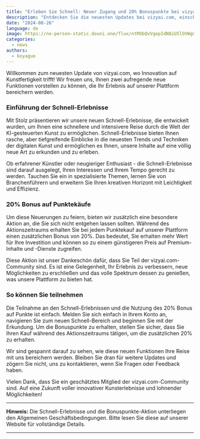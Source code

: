 ```yaml
---
title: "Erleben Sie Schnell: Neuer Zugang und 20% Bonuspunkte bei vizyai.com"
description: "Entdecken Sie die neuesten Updates bei vizyai.com, einschließlich der Einführung von Schnell-Erlebnissen und einem speziellen 20% Bonus auf Punktekäufe während des Aktionszeitraums."
date: "2024-08-26"
language: de
image: https://no-person-static.douni.one/flux/ntMXbQvVgepIdN8iU5lOVWgCeUtc0xFE.jpg
categories:
  - news
authors:
  - koyaguo
---
```


Willkommen zum neuesten Update von vizyai.com, wo Innovation auf Kunstfertigkeit trifft! Wir freuen uns, Ihnen zwei aufregende neue Funktionen vorstellen zu können, die Ihr Erlebnis auf unserer Plattform bereichern werden.

### Einführung der Schnell-Erlebnisse

Mit Stolz präsentieren wir unsere neuen Schnell-Erlebnisse, die entwickelt wurden, um Ihnen eine schnellere und intensivere Reise durch die Welt der KI-gesteuerten Kunst zu ermöglichen. Schnell-Erlebnisse bieten Ihnen rasche, aber tiefgreifende Einblicke in die neuesten Trends und Techniken der digitalen Kunst und ermöglichen es Ihnen, unsere Inhalte auf eine völlig neue Art zu erkunden und zu erleben.

Ob erfahrener Künstler oder neugieriger Enthusiast - die Schnell-Erlebnisse sind darauf ausgelegt, Ihren Interessen und Ihrem Tempo gerecht zu werden. Tauchen Sie ein in spezialisierte Themen, lernen Sie von Branchenführern und erweitern Sie Ihren kreativen Horizont mit Leichtigkeit und Effizienz.

### 20% Bonus auf Punktekäufe

Um diese Neuerungen zu feiern, bieten wir zusätzlich eine besondere Aktion an, die Sie sich nicht entgehen lassen sollten. Während des Aktionszeitraums erhalten Sie bei jedem Punktekauf auf unserer Plattform einen zusätzlichen Bonus von 20%. Das bedeutet, Sie erhalten mehr Wert für Ihre Investition und können so zu einem günstigeren Preis auf Premium-Inhalte und -Dienste zugreifen.

Diese Aktion ist unser Dankeschön dafür, dass Sie Teil der vizyai.com-Community sind. Es ist eine Gelegenheit, Ihr Erlebnis zu verbessern, neue Möglichkeiten zu erschließen und das volle Spektrum dessen zu genießen, was unsere Plattform zu bieten hat.

### So können Sie teilnehmen

Die Teilnahme an den Schnell-Erlebnissen und die Nutzung des 20% Bonus auf Punkte ist einfach. Melden Sie sich einfach in Ihrem Konto an, navigieren Sie zum neuen Schnell-Bereich und beginnen Sie mit der Erkundung. Um die Bonuspunkte zu erhalten, stellen Sie sicher, dass Sie Ihren Kauf während des Aktionszeitraums tätigen, um die zusätzlichen 20% zu erhalten.

Wir sind gespannt darauf zu sehen, wie diese neuen Funktionen Ihre Reise mit uns bereichern werden. Bleiben Sie dran für weitere Updates und zögern Sie nicht, uns zu kontaktieren, wenn Sie Fragen oder Feedback haben.

Vielen Dank, dass Sie ein geschätztes Mitglied der vizyai.com-Community sind. Auf eine Zukunft voller innovativer Kunsterlebnisse und lohnender Möglichkeiten!

---

**Hinweis:** Die Schnell-Erlebnisse und die Bonuspunkte-Aktion unterliegen den Allgemeinen Geschäftsbedingungen. Bitte lesen Sie diese auf unserer Website für vollständige Details.

---
